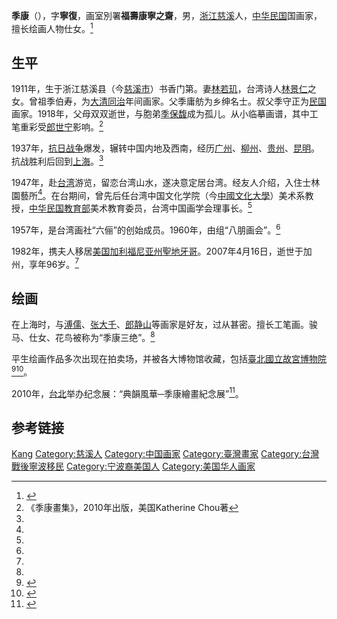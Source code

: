 {{Otheruses|other=笔名为季康的其他人物|赵季康}}

'''季康'''（{{bd|1911年||2007年|}}），字'''寧復'''，画室別署'''福壽康寧之齋'''，男，[[浙江|浙江]][[慈溪|慈溪]]人，[[中华民国|中华民国]]国画家，擅长绘画人物仕女。<ref name="Ji kang">{{cite web|url=http://www.lihpao.com/?action-viewnews-itemid-100678|title=典韻風華 季康繪畫紀念展|publisher=台湾立报|author=作者：劉馨文|date=2010-10-12}}{{dead link|date=2017年12月 |bot=InternetArchiveBot |fix-attempted=yes }}</ref>

== 生平 ==
1911年，生于浙江慈溪县（今[[慈溪市|慈溪市]]）书香门第。妻[[林若玑|林若玑]]，台湾诗人[[林景仁|林景仁]]之女。曾祖季伯寿，为[[大清|大清]][[同治|同治]]年间画家。父季庸舫为乡绅名士。叔父季守正为[[中華民國|民国]]画家。1918年，父母双双逝世，与胞弟[[季保馥|季保馥]]成为孤儿。从小临摹画谱，其中工笔重彩受[[郎世宁|郎世宁]]影响。<ref name="Ji">《季康畫集》，2010年出版，美国Katherine Chou著</ref>

1937年，[[抗日战争|抗日战争]]爆发，辗转中国内地及西南，经历[[广州|广州]]、[[柳州|柳州]]、[[贵州|贵州]]、[[昆明|昆明]]。抗战胜利后回到[[上海|上海]]。<ref name="Ji"/>

1947年，赴[[台湾|台湾]]游览，留恋台湾山水，遂决意定居台湾。经友人介绍，入住士林園藝所<ref name="Ji kang"/>。在台期间，曾先后任台湾中国文化学院（今[[中國文化大學|中國文化大學]]）美术系教授，[[中华民国教育部|中华民国教育部]]美术教育委员，台湾中国画学会理事长。<ref name="Ji"/>

1957年，是台湾画社“六俪”的创始成员。1960年，由组“八朋画会”。<ref name="Ji"/>

1982年，携夫人移居[[美国|美国]][[加利福尼亚州|加利福尼亚州]][[聖地牙哥|聖地牙哥]]。2007年4月16日，逝世于加州，享年96岁。<ref name="Ji"/>

== 绘画 ==
在上海时，与[[溥儒|溥儒]]、[[张大千|张大千]]、[[郎静山|郎静山]]等画家是好友，过从甚密。擅长工笔画。骏马、仕女、花鸟被称为“季康三绝”。<ref name="Ji"/>

平生绘画作品多次出现在拍卖场，并被各大博物馆收藏，包括[[臺北|臺北]][[國立故宮博物院|國立故宮博物院]]<ref>{{cite web |url=http://www.zhaoonline.com/fuzhihua/2425802.shtml |title=台湾国立故宫博物院旧制“季康--富贵耄耋”复制画立轴一件 |accessdate=2014-06-01 |archive-date=2014-06-01 |archive-url=https://web.archive.org/web/20140601055019/http://www.zhaoonline.com/fuzhihua/2425802.shtml |dead-url=no }}</ref><ref>{{cite web|url=http://fuderauction.com/tw/goods_view.php?no=1576|title=仕女|publisher=台湾富德国际拍卖|deadurl=yes|archiveurl=https://web.archive.org/web/20140601043358/http://fuderauction.com/tw/goods_view.php?no=1576|archivedate=2014-06-01|access-date=2014-06-01}}</ref>。

2010年，[[台北|台北]]举办纪念展：“典韻風華─季康繪畫紀念展”<ref>{{cite web |url=http://www.peopo.org/news/61100 |title=影音報導：典韻風華─季康繪畫紀念展 |publisher=公民新闻 |date=2010.10.01 8:28PM |accessdate=2014-06-01 |archive-date=2014-06-01 |archive-url=https://web.archive.org/web/20140601041631/http://www.peopo.org/news/61100 |dead-url=no }}</ref>。

== 参考链接 ==
{{reflist|2}}

{{Authority control}}
{{DEFAULTSORT:Ji季}}
[[Category:季姓|Kang]]
[[Category:慈溪人|Category:慈溪人]]
[[Category:中国画家|Category:中国画家]]
[[Category:臺灣畫家|Category:臺灣畫家]]
[[Category:台灣戰後寧波移民|Category:台灣戰後寧波移民]]
[[Category:宁波裔美国人|Category:宁波裔美国人]]
[[Category:美国华人画家|Category:美国华人画家]]